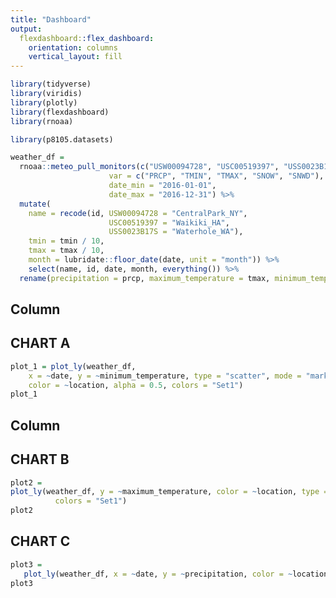 ```yaml
---
title: "Dashboard"
output: 
  flexdashboard::flex_dashboard:
    orientation: columns
    vertical_layout: fill
---
```


```r
library(tidyverse)
library(viridis)
library(plotly)
library(flexdashboard)
library(rnoaa)
```

```r
library(p8105.datasets)
```

```r
weather_df = 
  rnoaa::meteo_pull_monitors(c("USW00094728", "USC00519397", "USS0023B17S"),
                      var = c("PRCP", "TMIN", "TMAX", "SNOW", "SNWD"), 
                      date_min = "2016-01-01",
                      date_max = "2016-12-31") %>%
  mutate(
    name = recode(id, USW00094728 = "CentralPark_NY", 
                      USC00519397 = "Waikiki_HA",
                      USS0023B17S = "Waterhole_WA"),
    tmin = tmin / 10,
    tmax = tmax / 10,
    month = lubridate::floor_date(date, unit = "month")) %>%
    select(name, id, date, month, everything()) %>% 
  rename(precipitation = prcp, maximum_temperature = tmax, minimum_temperature = tmin, location = name, snow_depth_mm = snwd, snowfall_mm = snow) 
```

Column {data-width=650}
-------------------------------------------------------------------------------------------------------------------
## CHART A

```r
plot_1 = plot_ly(weather_df,
    x = ~date, y = ~minimum_temperature, type = "scatter", mode = "markers",
    color = ~location, alpha = 0.5, colors = "Set1") 
plot_1
```
Column {data-width=350}
-------------------------------------------------------------------------------------------------------------------
## CHART B

```r
plot2 =
plot_ly(weather_df, y = ~maximum_temperature, color = ~location, type = "box",
          colors = "Set1")
plot2
```

## CHART C

```r
plot3 =
   plot_ly(weather_df, x = ~date, y = ~precipitation, color = ~location, type = "bar")
plot3
```

